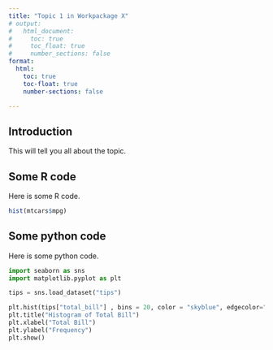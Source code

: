 ```yaml
---
title: "Topic 1 in Workpackage X"
# output:
#   html_document:
#     toc: true
#     toc_float: true
#     number_sections: false
format: 
  html:
    toc: true
    toc-float: true
    number-sections: false

---
```


## Introduction

This will tell you all about the topic.


## Some R code

Here is some R code.

```r

hist(mtcars$mpg)

```



## Some python code

Here is some python code.

```python

import seaborn as sns
import matplotlib.pyplot as plt

tips = sns.load_dataset("tips")

plt.hist(tips["total_bill"] , bins = 20, color = "skyblue", edgecolor="black")
plt.title("Histogram of Total Bill")
plt.xlabel("Total Bill")
plt.ylabel("Frequency")
plt.show()

```